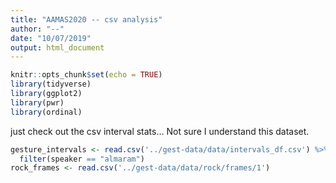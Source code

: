 ```yaml
---
title: "AAMAS2020 -- csv analysis"
author: "--"
date: "10/07/2019"
output: html_document
---
```

  
```r
knitr::opts_chunk$set(echo = TRUE)
library(tidyverse)
library(ggplot2)
library(pwr)
library(ordinal)
```


just check out the csv interval stats... Not sure I understand this dataset. 
```r
gesture_intervals <- read.csv('../gest-data/data/intervals_df.csv') %>%
  filter(speaker == "almaram")
rock_frames <- read.csv('../gest-data/data/rock/frames/1')
```
